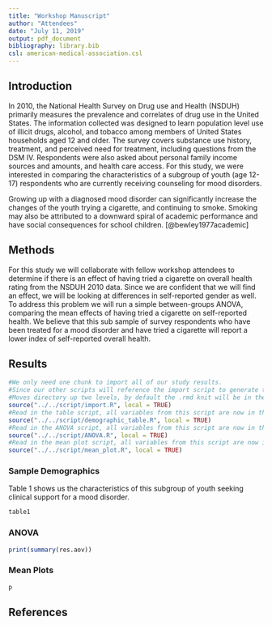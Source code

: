 ```yaml
---
title: "Workshop Manuscript"
author: "Attendees"
date: "July 11, 2019"
output: pdf_document
bibliography: library.bib
csl: american-medical-association.csl
---
```



## Introduction

In 2010, the National Health Survey on Drug use and Health (NSDUH) primarily measures the prevalence and correlates of drug use in the United States.  The information collected was designed to learn population level use of illicit drugs, alcohol, and tobacco among members of United States households aged 12 and older. The survey covers substance use history, treatment, and perceived need for treatment, including questions from the DSM IV. Respondents were also asked about personal family income sources and amounts, and health care access. For this study, we were interested in comparing the characteristics of a subgroup of youth (age 12-17) respondents who are currently receiving counseling for mood disorders.

Growing up with a diagnosed mood disorder can significantly increase the changes of the youth trying a cigarette, and continuing to smoke. Smoking may also be attributed to a downward spiral of academic performance and have social consequences for school children. [@bewley1977academic]

## Methods

For this study we will collaborate with fellow workshop attendees to determine if there is an effect of having tried a cigarette on overall health rating from the NSDUH 2010 data. Since we are confident that we will find an effect, we will be looking at differences in self-reported gender as well. To address this problem we will run a simple between-groups ANOVA, comparing the mean effects of having tried a cigarette on self-reported health. We believe that this sub sample of survey respondents who have been treated for a mood disorder and have tried a cigarette will report a lower index of self-reported overall health.

## Results

```r
#We only need one chunk to import all of our study results.
#Since our other scripts will reference the import script to generate the values, we do not need to source it here.
#Moves directory up two levels, by default the .rmd knit will be in the same directory as where the file is located. But we want to reference scripts in our script directory, so we need to go back to the project root folder.
source("../../script/import.R", local = TRUE)
#Read in the table script, all variables from this script are now in the working environment.
source("../../script/demographic_table.R", local = TRUE)
#Read in the ANOVA script, all variables from this script are now in the working environment.
source("../../script/ANOVA.R", local = TRUE)
#Read in the mean plot script, all variables from this script are now in the working environment.
source("../../script/mean_plot.R", local = TRUE)
```

### Sample Demographics
Table 1 shows us the characteristics of this subgroup of youth seeking clinical support for a mood disorder.
```r
table1
```

### ANOVA
```r
print(summary(res.aov))
```

### Mean Plots
```r
p
```

\pagebreak 
## References